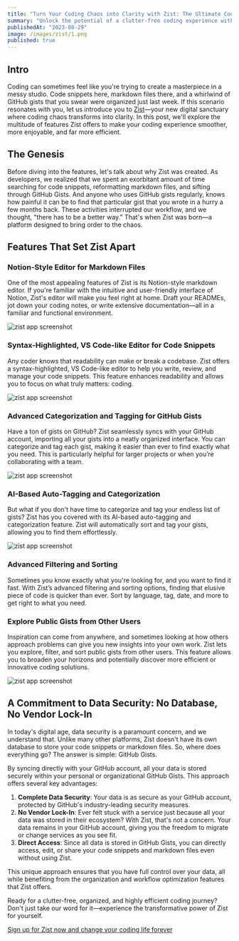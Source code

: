 ```yaml
---
title: "Turn Your Coding Chaos into Clarity with Zist: The Ultimate Code Snippet Manager"
summary: "Unlock the potential of a clutter-free coding experience with Zist. Learn how Zist's AI-based auto-tagging, GitHub Gist sync, and Notion-style markdown edit"
publishedAt: "2023-08-29"
image: /images/zist/1.png
published: true
---
```


## Intro

Coding can sometimes feel like you're trying to create a masterpiece in a messy studio. Code snippets here, markdown files there, and a whirlwind of GitHub gists that you swear were organized just last week. If this scenario resonates with you, let us introduce you to [Zist](https://zistapp.xyz)—your new digital sanctuary where coding chaos transforms into clarity. In this post, we'll explore the multitude of features Zist offers to make your coding experience smoother, more enjoyable, and far more efficient.

## The Genesis

Before diving into the features, let's talk about why Zist was created. As developers, we realized that we spent an exorbitant amount of time searching for code snippets, reformatting markdown files, and sifting through GitHub Gists. And anyone who uses GitHub gists regularly, knows how painful it can be to find that particular gist that you wrote in a hurry a few months back. These activities interrupted our workflow, and we thought, "there has to be a better way." That's when Zist was born—a platform designed to bring order to the chaos.

## **Features That Set Zist Apart**

### **Notion-Style Editor for Markdown Files**

One of the most appealing features of Zist is its Notion-style markdown editor. If you're familiar with the intuitive and user-friendly interface of Notion, Zist's editor will make you feel right at home. Draft your READMEs, jot down your coding notes, or write extensive documentation—all in a familiar and functional environment.

<Image
  src="https://cdn.hashnode.com/res/hashnode/image/upload/v1693298128240/35272853-0cf3-4bbe-bc93-c1dc8f910428.png"
  alt="zist app screenshot"
/>

### **Syntax-Highlighted, VS Code-like Editor for Code Snippets**

Any coder knows that readability can make or break a codebase. Zist offers a syntax-highlighted, VS Code-like editor to help you write, review, and manage your code snippets. This feature enhances readability and allows you to focus on what truly matters: coding.

<Image
  src="https://cdn.hashnode.com/res/hashnode/image/upload/v1693298243573/350b5dfc-559e-4414-b9ff-a92b496e3430.png"
  alt="zist app screenshot"
/>

### **Advanced Categorization and Tagging for GitHub Gists**

Have a ton of gists on GitHub? Zist seamlessly syncs with your GitHub account, importing all your gists into a neatly organized interface. You can categorize and tag each gist, making it easier than ever to find exactly what you need. This is particularly helpful for larger projects or when you’re collaborating with a team.

<Image
  src="https://cdn.hashnode.com/res/hashnode/image/upload/v1693298287825/f101ff3e-95a2-4fa6-86bc-a58c2abcf884.png"
  alt="zist app screenshot"
/>

### **AI-Based Auto-Tagging and Categorization**

But what if you don't have time to categorize and tag your endless list of gists? Zist has you covered with its AI-based auto-tagging and categorization feature. Zist will automatically sort and tag your gists, allowing you to find them effortlessly.

<Image
  src="https://cdn.hashnode.com/res/hashnode/image/upload/v1693298345794/1b7b8a38-2cf9-4404-aa55-536912a9f6ad.png"
  alt="zist app screenshot"
/>

### **Advanced Filtering and Sorting**

Sometimes you know exactly what you're looking for, and you want to find it fast. With Zist’s advanced filtering and sorting options, finding that elusive piece of code is quicker than ever. Sort by language, tag, date, and more to get right to what you need.

### **Explore Public Gists from Other Users**

Inspiration can come from anywhere, and sometimes looking at how others approach problems can give you new insights into your own work. Zist lets you explore, filter, and sort public gists from other users. This feature allows you to broaden your horizons and potentially discover more efficient or innovative coding solutions.

<Image
  src="https://cdn.hashnode.com/res/hashnode/image/upload/v1693298416637/6852e110-ed3d-4c5e-adac-e4387caeb599.png"
  alt="zist app screenshot"
/>

## **A Commitment to Data Security: No Database, No Vendor Lock-In**

In today's digital age, data security is a paramount concern, and we understand that. Unlike many other platforms, Zist doesn't have its own database to store your code snippets or markdown files. So, where does everything go? The answer is simple: GitHub Gists.

By syncing directly with your GitHub account, all your data is stored securely within your personal or organizational GitHub Gists. This approach offers several key advantages:

1. **Complete Data Security**: Your data is as secure as your GitHub account, protected by GitHub's industry-leading security measures.
2. **No Vendor Lock-In**: Ever felt stuck with a service just because all your data was stored in their ecosystem? With Zist, that's not a concern. Your data remains in your GitHub account, giving you the freedom to migrate or change services as you see fit.
3. **Direct Access**: Since all data is stored in GitHub Gists, you can directly access, edit, or share your code snippets and markdown files even without using Zist.

This unique approach ensures that you have full control over your data, all while benefiting from the organization and workflow optimization features that Zist offers.

Ready for a clutter-free, organized, and highly efficient coding journey? Don't just take our word for it—experience the transformative power of Zist for yourself.

[Sign up for Zist now and change your coding life forever](https://zistapp.xyz)
